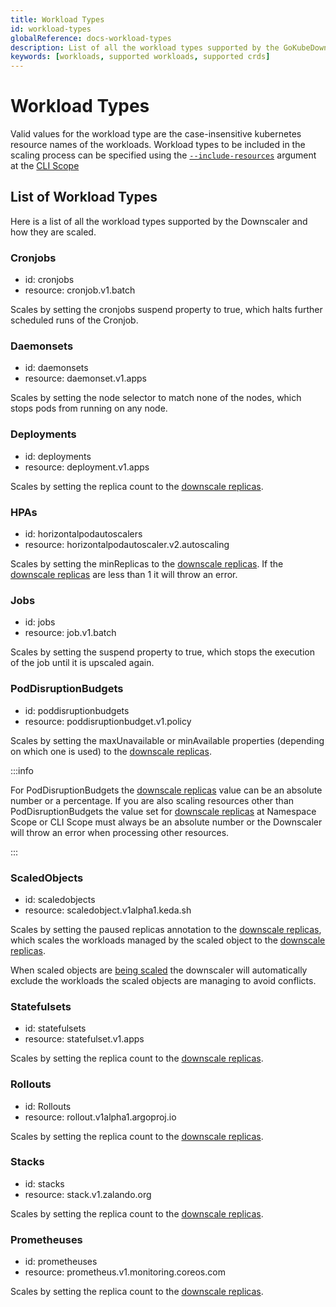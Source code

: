 ```yaml
---
title: Workload Types
id: workload-types
globalReference: docs-workload-types
description: List of all the workload types supported by the GoKubeDownscaler and how they are scaled.
keywords: [workloads, supported workloads, supported crds]
---
```


# Workload Types

Valid values for the workload type are the case-insensitive kubernetes resource names of the workloads.
Workload types to be included in the scaling process can be specified using the
[`--include-resources`](ref:docs-runtime-configuration#include-resources) argument at the [CLI Scope](ref:docs-cli-scope#runtime-configuration)

## List of Workload Types

Here is a list of all the workload types supported by the Downscaler and how they are scaled.

### Cronjobs

- id: cronjobs
- resource: cronjob.v1.batch

Scales by setting the cronjobs suspend property to true, which halts further scheduled runs of the Cronjob.

### Daemonsets

- id: daemonsets
- resource: daemonset.v1.apps

Scales by setting the node selector to match none of the nodes, which stops pods from running on any node.

### Deployments

- id: deployments
- resource: deployment.v1.apps

Scales by setting the replica count to the [downscale replicas](ref:docs-values#downscale-replicas).

### HPAs

- id: horizontalpodautoscalers
- resource: horizontalpodautoscaler.v2.autoscaling

Scales by setting the minReplicas to the [downscale replicas](ref:docs-values#downscale-replicas).
If the [downscale replicas](ref:docs-values#downscale-replicas) are less than 1 it will throw an error.

### Jobs

- id: jobs
- resource: job.v1.batch

Scales by setting the suspend property to true, which stops the execution of the job until it is upscaled again.

### PodDisruptionBudgets

- id: poddisruptionbudgets
- resource: poddisruptionbudget.v1.policy

Scales by setting the maxUnavailable or minAvailable properties (depending on which one is used) to the [downscale replicas](ref:docs-values#downscale-replicas).

:::info

For PodDisruptionBudgets the [downscale replicas](ref:docs-values#downscale-replicas) value can be an absolute number or a percentage.
If you are also scaling resources other than PodDisruptionBudgets the value set for
[downscale replicas](ref:docs-values#downscale-replicas) at Namespace Scope or CLI Scope must always be an absolute number or the
Downscaler will throw an error when processing other resources.

:::

### ScaledObjects

- id: scaledobjects
- resource: scaledobject.v1alpha1.keda.sh

Scales by setting the paused replicas annotation to the [downscale replicas](ref:docs-values#downscale-replicas),
which scales the workloads managed by the scaled object to the [downscale replicas](ref:docs-values#downscale-replicas).

When scaled objects are [being scaled](ref:docs-runtime-configuration#include-resources) the downscaler will
automatically exclude the workloads the scaled objects are managing to avoid conflicts.

### Statefulsets

- id: statefulsets
- resource: statefulset.v1.apps

Scales by setting the replica count to the [downscale replicas](ref:docs-values#downscale-replicas).

### Rollouts

- id: Rollouts
- resource: rollout.v1alpha1.argoproj.io

Scales by setting the replica count to the [downscale replicas](ref:docs-values#downscale-replicas).

### Stacks

- id: stacks
- resource: stack.v1.zalando.org

Scales by setting the replica count to the [downscale replicas](ref:docs-values#downscale-replicas).

### Prometheuses

- id: prometheuses
- resource: prometheus.v1.monitoring.coreos.com

Scales by setting the replica count to the [downscale replicas](ref:docs-values#downscale-replicas).
